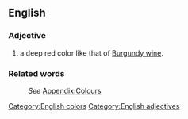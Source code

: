 ==English==
[[Category:English colors]]

===Adjective===
[[Category:English adjectives]]
#a deep red color like that of [[Burgundy wine]].

===Related words===
:''See'' [[Wiktionary_Appendix:Colours|Appendix:Colours]]
